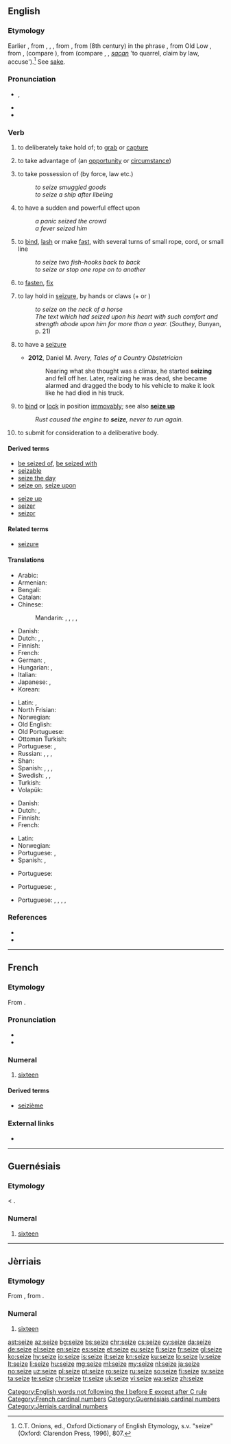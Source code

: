 ==English==

===Etymology===
Earlier {{term|seise|lang=en}}, from {{etyl|enm|en}} {{term|seisen|lang=enm}}, {{term|sesen|lang=enm}}, {{term|saisen|lang=enm}}, from {{etyl|fro|en}} {{term|seisir||to take possession of; invest (person, court)|lang=fro}}, from {{etyl|ML.|en}} {{term|sacīre||to lay claim to, appropriate|lang=la}} (8th century) in the phrase {{term||ad propriam sacire}}, from Old Low {{etyl|frk|en}} {{m|frk|*sakjan||to sue, bring legal action}}, from {{etyl|gem-pro|en}} {{m|gem-pro|*sakjaną}}, {{m|gem-pro|*sakōną}} (compare {{etyl|ang|-}} {{term|sacian||to strive, brawl|lang=ang}}), from {{etyl|gem-pro|en}} {{m|gem-pro|*sakaną}} (compare {{etyl|osx|-}} {{term|sakan||to accuse|lang=osx}}, {{etyl|goh|-}} {{term|sahhan||to bicker, quarrel, rebuke|lang=goh}}, {{etyl|ang|-}} ''[[sacan]]'' 'to quarrel, claim by law, accuse').<ref>C.T. Onions, ed., Oxford Dictionary of English Etymology, s.v. "seize" (Oxford: Clarendon Press, 1996), 807.</ref>  See [[sake]].

===Pronunciation===
* {{enPR|sēz}}, {{IPA|/siːz/|lang=en}}
* {{audio|en-us-seize.ogg|Audio (US)|lang=en}}
* {{homophones|lang=en|seas|sees}}

===Verb===
{{en-verb|seiz}}

# {{context|transitive|lang=en}} to deliberately take hold of; to [[grab]] or [[capture]]
# {{context|transitive|lang=en}} to take advantage of (an [[opportunity]] or [[circumstance]])
# {{context|transitive|lang=en}} to take possession of (by force, law etc.)
#: ''to seize smuggled goods''
#: ''to seize a ship after libeling''
# {{context|transitive|lang=en}} to have a sudden and powerful effect upon
#: ''a panic seized the crowd''
#: ''a fever seized him''
# {{context|transitive|nautical|lang=en}} to [[bind]], [[lash]] or make [[fast]], with several turns of small rope, cord, or small line
#: ''to seize two fish-hooks back to back''
#: ''to seize or stop one rope on to another''
# {{context|transitive|obsolete|lang=en}} to [[fasten]], [[fix]]
# {{context|intransitive|lang=en}} to lay hold in [[seizure]], by hands or claws (+ {{term|on|lang=en}} or {{term|upon|lang=en}})
#: ''to seize on the neck of a horse''
#: ''The text which had seized upon his heart with such comfort and strength abode upon him for more than a year.'' (''Southey'', Bunyan, p. 21)
# {{context|intransitive|lang=en}} to have a [[seizure]]
#* '''2012''', Daniel M. Avery, ''Tales of a Country Obstetrician''
#*: Nearing what she thought was a climax, he started '''seizing''' and fell off her. Later, realizing he was dead, she became alarmed and dragged the body to his vehicle to make it look like he had died in his truck.
# {{context|intransitive|lang=en}} to [[bind]] or [[lock]] in position [[immovably]]; see also '''[[seize up]]'''
#: ''Rust caused the engine to '''seize''', never to run again.''
# {{context|UK|intransitive|lang=en}} to submit for consideration to a deliberative body.
====Derived terms====
{{top2}}
* [[be seized of]], [[be seized with]]
* [[seizable]]
* [[seize the day]]
* [[seize on]], [[seize upon]]
{{mid2}}
* [[seize up]]
* [[seizer]]
* [[seizor]]
{{bottom}}

====Related terms====
* [[seizure]]

====Translations====
{{trans-top|grab}}
* Arabic: {{t|ar|استولى على|tr=’istáula 3ála}}
* Armenian: {{t|hy|գրավել|tr=gravel}}
* Bengali: {{t|bn|ধরা|sc=Beng}}
* Catalan: {{t|ca|apoderar-se}}
* Chinese:
*: Mandarin: {{t|cmn|抓獲|sc=Hani}}, {{t|cmn|抓获|tr=zhuāhuò|sc=Hani}}, {{t|cmn|攫取|tr=juéqǔ|sc=Hani}}, {{t|cmn|捕獲|sc=Hani}}, {{t|cmn|捕获|tr=bǔhuò|sc=Hani}}
* Danish: {{t|da|gribe}}
* Dutch: {{t+|nl|grijpen}}, {{t+|nl|vangen}}, {{t+|nl|pakken}}
* Finnish: {{t+|fi|tarttua}}
* French: {{t+|fr|saisir}}
* German: {{t+|de|ergreifen}}, {{t+|de|fassen}}
* Hungarian: {{t+|hu|megfog}}, {{t+|hu|megragad}}
* Italian: {{t+|it|prendere}}
* Japanese: {{t|ja|捉える|tr=とらえる, toraeru}}, {{t+|ja|つかむ|tr=tsukamu}}
* Korean: {{t+|ko|붙잡다|tr=butjapda}}
{{trans-mid}}
* Latin: {{t|la|capere}}, {{t|la|possideo}}
* North Frisian: {{t|frr|gripe}}
* Norwegian: {{t|no|gripe}}
* Old English: {{t|ang|niman}}
* Old Portuguese: {{t|roa-opt|tomar}}
* Ottoman Turkish: {{t|ota|استولى على|tr=istevli ele|sc=ota-Arab}}
* Portuguese: {{t+|pt|agarrar}}, {{t+|pt|capturar}}
* Russian: {{t+|ru|захватывать|impf|tr=zaxvátyvat’}}, {{t+|ru|захватить|pf|tr=zaxvatít’}}, {{t+|ru|схватывать|impf|tr=sxvátyvat’}}, {{t+|ru|схватить|pf|tr=sxvatít’}}
* Shan: {{t|shn|ယွပ်း|tr=jɔp4}}
* Spanish: {{t+|es|agarrar}}, {{t|es|apoderarse de}}, {{t+|es|apresar}}, {{t+|es|aferrar}}
* Swedish: {{t+|sv|gripa}}, {{t+|sv|fånga}}, {{t+|sv|tillskansa}}
* Turkish: {{t+|tr|kapmak}}
* Volapük: {{t+|vo|gleipön}}
{{trans-bottom}}
{{trans-top|take advantage}}
* Danish: {{t|da|gribe}}
* Dutch: {{t+|nl|grijpen}}, {{t+|nl|aangrijpen}}
* Finnish: {{t+|fi|tarttua}} {{t+|fi|tilaisuus|alt=tilaisuuteen}}
* French: {{t+|fr|saisir}}
{{trans-mid}}
* Latin: {{t|la|carpo}}
* Norwegian: {{t|no|gripe}}
* Portuguese: {{t+|pt|aproveitar}}, {{t|pt|valer-se de}}
* Spanish: {{t+|es|tomar}}, {{t+|es|aprovechar|alt=aprovercharse de}}
{{trans-bottom}}
{{trans-top|take possession of (by force, law etc)}}
{{trans-mid}}
* Portuguese: {{t+|pt|apreender}}
{{trans-bottom}}
{{trans-top|to have a sudden and powerful effect upon}}
{{trans-mid}}
* Portuguese: {{t+|pt|tomar conta de}}, {{t|pt|apoderar-se de}}
{{trans-bottom}}
{{trans-top|to have a seizure}}
{{trans-mid}}
* Portuguese: {{t+|pt|convulsionar}}, {{t+|pt|convulsionar-se}}, {{t+|pt|convulsar}}, {{t+|pt|convelir}},
{{trans-bottom}}

===References===
<references/>
* {{R:Century 1911}}
* {{R:OED Online|code=174979}}

[[Category:English words not following the I before E except after C rule]]

----

==French==
{{cardinalbox|fr|15|16|17|quinze|dix-sept|ord=seizième|wplink=Seize}}

===Etymology===
From {{etyl|la|fr}} {{term|sēdecim|lang=la}}.

===Pronunciation===
* {{audio|Fr-seize.ogg|audio (France)|lang=fr}}
* {{audio|Qc-seize.ogg|audio (Quebec)|lang=fr}}

===Numeral===
{{head|fr|numeral}}

# [[sixteen]]

====Derived terms====
* [[seizième]]

===External links===
* {{R:TLFi}}

[[Category:French cardinal numbers]]

----

==Guernésiais==

===Etymology===
{{etyl|fro|roa-grn}} {{term|seize|lang=fro}} < {{etyl|la|roa-grn}} {{term|sēdecim|lang=la}}.

===Numeral===
{{cardinalbox|roa-grn|15|16|17|tchinze|dix-sept}}
{{head|roa-grn|numeral}}

# [[sixteen]]

[[Category:Guernésiais cardinal numbers]]

----

==Jèrriais==
{{cardinalbox|roa-jer|15|16|17|tchînze|dgiêx-sept}}

===Etymology===
From {{etyl|fro|roa-jer}} {{term|seize|lang=fro}}, from {{etyl|la|roa-jer}} {{term|sēdecim|lang=la}}.

===Numeral===
{{head|roa-jer|numeral}}

# [[sixteen]]

[[Category:Jèrriais cardinal numbers]]

[[ast:seize]]
[[az:seize]]
[[bg:seize]]
[[bs:seize]]
[[chr:seize]]
[[cs:seize]]
[[cy:seize]]
[[da:seize]]
[[de:seize]]
[[el:seize]]
[[en:seize]]
[[es:seize]]
[[et:seize]]
[[eu:seize]]
[[fi:seize]]
[[fr:seize]]
[[gl:seize]]
[[ko:seize]]
[[hy:seize]]
[[io:seize]]
[[is:seize]]
[[it:seize]]
[[kn:seize]]
[[ku:seize]]
[[lo:seize]]
[[lv:seize]]
[[lt:seize]]
[[li:seize]]
[[hu:seize]]
[[mg:seize]]
[[ml:seize]]
[[my:seize]]
[[nl:seize]]
[[ja:seize]]
[[no:seize]]
[[uz:seize]]
[[pl:seize]]
[[pt:seize]]
[[ro:seize]]
[[ru:seize]]
[[so:seize]]
[[fi:seize]]
[[sv:seize]]
[[ta:seize]]
[[te:seize]]
[[chr:seize]]
[[tr:seize]]
[[uk:seize]]
[[vi:seize]]
[[wa:seize]]
[[zh:seize]]